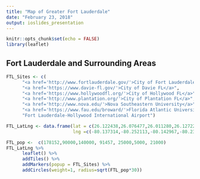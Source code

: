 ---
title: "Map of Greater Fort Lauderdale"
date: "February 23, 2018"
output: ioslides_presentation
---

```{r setup, include=FALSE}
knitr::opts_chunk$set(echo = FALSE)
library(leaflet)

```

## Fort Lauderdale and Surrounding Areas

```{r, comment="", echo=FALSE}

FTL_Sites <- c(
      "<a href='http://www.fortlauderdale.gov/'>City of Fort Lauderdale</a>",
      "<a href='https://www.davie-fl.gov/'>City of Davie FL</a>",
      "<a href='https://www.hollywoodfl.org/'>City of Hollywood FL</a>",
      "<a href='http://www.plantation.org/'>City of Plantation FL</a>",
      "<a href='http://www.nova.edu/'>Nova Southeastern University</a>",
      "<a href='https://www.fau.edu/broward/'>Florida Atlantic University - Broward Campus</a>",
      "Fort Lauderdale-Hollywood International Airport")

FTL_LatLng <- data.frame(lat = c(26.122438,26.076477,26.011280,26.1272222,26.078607,26.083006,26.073411),
                         lng =c(-80.137314,-80.252113,-80.142967,-80.2333333,-80.243539,-80.235892,-80.153400))

FTL_pop <-  c(178152,90000,140000, 91457, 25000,5000, 21000)
FTL_LatLng %>% 
      leaflet() %>%
      addTiles() %>%
      addMarkers(popup = FTL_Sites) %>%
      addCircles(weight=1, radius=sqrt(FTL_pop*30))

```
